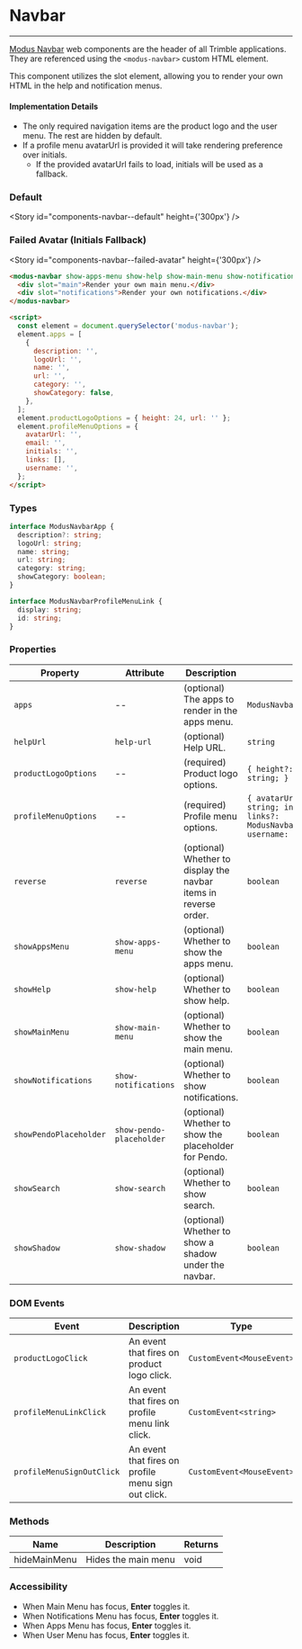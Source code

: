 
# Navbar

---

[Modus Navbar](https://modus.trimble.com/components/navbar/) web components are the header of all Trimble applications. They are referenced using the `<modus-navbar>` custom HTML element.

This component utilizes the slot element, allowing you to render your own HTML in the help and notification menus.

#### Implementation Details

- The only required navigation items are the product logo and the user menu. The rest are hidden by default.
- If a profile menu avatarUrl is provided it will take rendering preference over initials.
  - If the provided avatarUrl fails to load, initials will be used as a fallback.

### Default

<Story id="components-navbar--default" height={'300px'} />

### Failed Avatar (Initials Fallback)

<Story id="components-navbar--failed-avatar" height={'300px'} />

```html
<modus-navbar show-apps-menu show-help show-main-menu show-notifications>
  <div slot="main">Render your own main menu.</div>
  <div slot="notifications">Render your own notifications.</div>
</modus-navbar>

<script>
  const element = document.querySelector('modus-navbar');
  element.apps = [
    {
      description: '',
      logoUrl: '',
      name: '',
      url: '',
      category: '',
      showCategory: false,
    },
  ];
  element.productLogoOptions = { height: 24, url: '' };
  element.profileMenuOptions = {
    avatarUrl: '',
    email: '',
    initials: '',
    links: [],
    username: '',
  };
</script>
```

### Types

```ts
interface ModusNavbarApp {
  description?: string;
  logoUrl: string;
  name: string;
  url: string;
  category: string;
  showCategory: boolean;
}

interface ModusNavbarProfileMenuLink {
  display: string;
  id: string;
}
```

### Properties

| Property               | Attribute                | Description                                                      | Type                                                                                                                 | Default     |
| ---------------------- | ------------------------ | ---------------------------------------------------------------- | -------------------------------------------------------------------------------------------------------------------- | ----------- |
| `apps`                 | --                       | (optional) The apps to render in the apps menu.                  | `ModusNavbarApp[]`                                                                                                   | `undefined` |
| `helpUrl`              | `help-url`               | (optional) Help URL.                                             | `string`                                                                                                             | `undefined` |
| `productLogoOptions`   | --                       | (required) Product logo options.                                 | `{ height?: string; url: string; }`                                                                                  | `undefined` |
| `profileMenuOptions`   | --                       | (required) Profile menu options.                                 | `{ avatarUrl?: string; email?: string; initials?: string; links?: ModusNavbarProfileMenuLink[]; username: string; }` | `undefined` |
| `reverse`              | `reverse`                | (optional) Whether to display the navbar items in reverse order. | `boolean`                                                                                                            | `undefined` |
| `showAppsMenu`         | `show-apps-menu`         | (optional) Whether to show the apps menu.                        | `boolean`                                                                                                            | `undefined` |
| `showHelp`             | `show-help`              | (optional) Whether to show help.                                 | `boolean`                                                                                                            | `undefined` |
| `showMainMenu`         | `show-main-menu`         | (optional) Whether to show the main menu.                        | `boolean`                                                                                                            | `undefined` |
| `showNotifications`    | `show-notifications`     | (optional) Whether to show notifications.                        | `boolean`                                                                                                            | `undefined` |
| `showPendoPlaceholder` | `show-pendo-placeholder` | (optional) Whether to show the placeholder for Pendo.            | `boolean`                                                                                                            | `undefined` |
| `showSearch`           | `show-search`            | (optional) Whether to show search.                               | `boolean`                                                                                                            | `undefined` |
| `showShadow`           | `show-shadow`            | (optional) Whether to show a shadow under the navbar.            | `boolean`                                                                                                            | `undefined` |

### DOM Events

| Event                     | Description                                         | Type                      |
| ------------------------- | --------------------------------------------------- | ------------------------- |
| `productLogoClick`        | An event that fires on product logo click.          | `CustomEvent<MouseEvent>` |
| `profileMenuLinkClick`    | An event that fires on profile menu link click.     | `CustomEvent<string>`     |
| `profileMenuSignOutClick` | An event that fires on profile menu sign out click. | `CustomEvent<MouseEvent>` |

### Methods

<section>
  <table>
    <thead>
      <tr>
        <th>Name</th>
        <th>Description</th>
        <th>Returns</th>
      </tr>
    </thead>
    <tbody>
      <tr>
        <td>hideMainMenu</td>
        <td>Hides the main menu</td>
        <td>void</td>
      </tr>
    </tbody>
  </table>
</section>

### Accessibility

- When Main Menu has focus, **Enter** toggles it.
- When Notifications Menu has focus, **Enter** toggles it.
- When Apps Menu has focus, **Enter** toggles it.
- When User Menu has focus, **Enter** toggles it.
